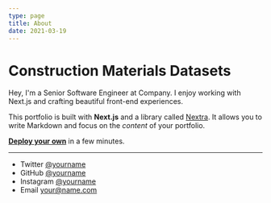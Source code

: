 ```yaml
---
type: page
title: About
date: 2021-03-19
---
```


# Construction Materials Datasets

Hey, I'm a Senior Software Engineer at Company. I enjoy working with Next.js and crafting beautiful front-end experiences.

This portfolio is built with **Next.js** and a library called [Nextra](https://nextra.vercel.app/). It allows you to write Markdown and focus on the _content_ of your portfolio.

[**Deploy your own**](https://vercel.com/new/clone?demo-title=Portfolio+Starter+Kit&demo-description=Easily+create+a+portfolio+with+Next.js+and+Markdown.&demo-url=https%3A%2F%2Fdemo.vercel.blog%2F&demo-image=%2F%2Fimages.ctfassets.net%2Fe5382hct74si%2F2aC4eHLrOKmT4fnLfoNGK2%2F14b1e6bbe598ec023ffe85001d31e634%2FCleanShot_2022-04-11_at_23.12.01.png&project-name=Portfolio+Starter+Kit&repository-name=portfolio-starter-kit&repository-url=https%3A%2F%2Fgithub.com%2Fvercel%2Fnextjs-portfolio-starter&from=templates&skippable-integrations=1&teamCreateStatus=hidden) in a few minutes.

---

- Twitter [@yourname](https://twitter.com/yourname)
- GitHub [@yourname](https://github.com/yourname)
- Instagram [@yourname](https://instagram.com/yourname)
- Email your@name.com
